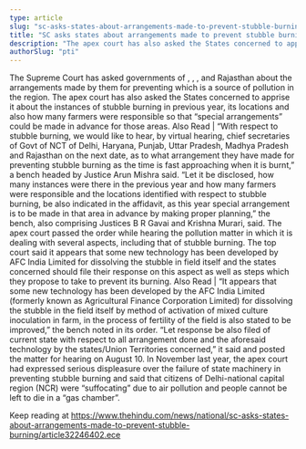 ```yaml
---
type: article
slug: "sc-asks-states-about-arrangements-made-to-prevent-stubble-burning"
title: "SC asks states about arrangements made to prevent stubble burning"
description: "The apex court has also asked the States concerned to apprise it about the instances of stubble burning in previous year."
authorSlug: "pti"
---
```


The Supreme Court has asked governments of 
, 
, 
, 
and Rajasthan about the arrangements made by them for preventing 
which is a source of pollution in the region.
The apex court has also asked the States concerned to apprise it about the instances of stubble burning in previous year, its locations and also how many farmers were responsible so that “special arrangements” could be made in advance for those areas. 
Also Read | 
“With respect to stubble burning, we would like to hear, by virtual hearing, chief secretaries of Govt of NCT of Delhi, Haryana, Punjab, Uttar Pradesh, Madhya Pradesh and Rajasthan on the next date, as to what arrangement they have made for preventing stubble burning as the time is fast approaching when it is burnt,” a bench headed by Justice Arun Mishra said.
 “Let it be disclosed, how many instances were there in the previous year and how many farmers were responsible and the locations identified with respect to stubble burning, be also indicated in the affidavit, as this year special arrangement is to be made in that area in advance by making proper planning,” the bench, also comprising Justices B R Gavai and Krishna Murari, said. 
The apex court passed the order while hearing the pollution matter in which it is dealing with several aspects, including that of stubble burning. 
The top court said it appears that some new technology has been developed by AFC India Limited for dissolving the stubble in field itself and the states concerned should file their response on this aspect as well as steps which they propose to take to prevent its burning.
Also Read | 
 “It appears that some new technology has been developed by the AFC India Limited (formerly known as Agricultural Finance Corporation Limited) for dissolving the stubble in the field itself by method of activation of mixed culture inoculation in farm, in the process of fertility of the field is also stated to be improved,” the bench noted in its order. 
“Let response be also filed of current state with respect to all arrangement done and the aforesaid technology by the states/Union Territories concerned,” it said and posted the matter for hearing on August 10.
 In November last year, the apex court had expressed serious displeasure over the failure of state machinery in preventing stubble burning and said that citizens of Delhi-national capital region (NCR) were “suffocating” due to air pollution and people cannot be left to die in a “gas chamber”.

Keep reading at https://www.thehindu.com/news/national/sc-asks-states-about-arrangements-made-to-prevent-stubble-burning/article32246402.ece
